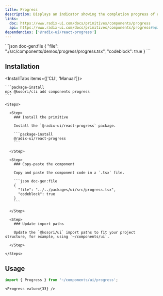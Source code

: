 ```yaml
---
title: Progress
description: Displays an indicator showing the completion progress of a task, typically displayed as a progress bar.
links:
  doc: https://www.radix-ui.com/docs/primitives/components/progress
  api: https://www.radix-ui.com/docs/primitives/components/progress#api-reference
dependencies: ['@radix-ui/react-progress']
---
```


<ComponentPreview name='progress'>
```json doc-gen:file
{
  "file": "./src/components/demos/progress/progress.tsx",
  "codeblock": true
}
```
</ComponentPreview>

## Installation

<InstallTabs items={['CLI', 'Manual']}>

  <Tab value='CLI'>
  
    ```package-install
    npx @kosori/cli add components progress
    ```

  </Tab>

  <Tab value='Manual'>

    <Steps>

      <Step>
        ### Install the primitive

        Install the `@radix-ui/react-progress` package.

        ```package-install
        @radix-ui/react-progress
        ```

      </Step>

      <Step>
        ### Copy-paste the component

        Copy and paste the component code in a `.tsx` file.

        ```json doc-gen:file
        {
          "file": "../../packages/ui/src/progress.tsx",
          "codeblock": true
        }
        ```

      </Step>

      <Step>
        ### Update import paths

        Update the `@kosori/ui` import paths to fit your project structure, for example, using `~/components/ui`.

      </Step>

    </Steps>

  </Tab>

</InstallTabs>

## Usage

```ts
import { Progress } from '~/components/ui/progress';
```

```tsx
<Progress value={33} />
```
